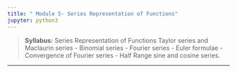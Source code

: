 ```yaml
---
title: " Module 5- Series Representation of Functions"
jupyter: python3
---
```

>**Syllabus:** Series Representation of Functions
Taylor series and Maclaurin series - Binomial series - Fourier series - Euler formulae - Convergence of Fourier series - Half Range sine and cosine series.

----